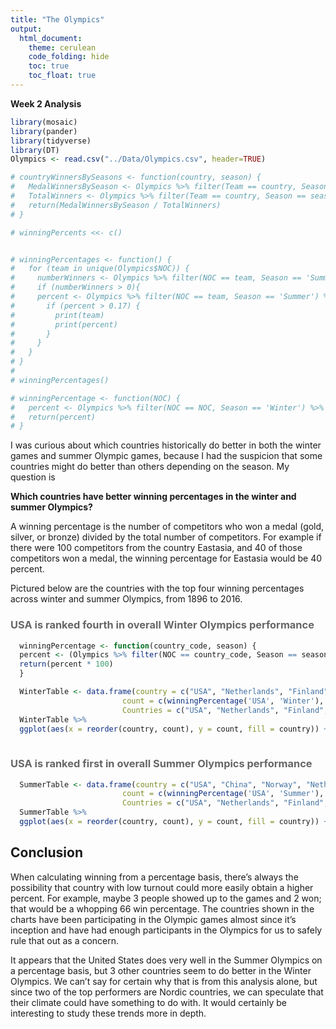 ```yaml
---
title: "The Olympics"
output: 
  html_document:
    theme: cerulean
    code_folding: hide
    toc: true
    toc_float: true
---
```


**Week 2 Analysis**

```r
library(mosaic)
library(pander)
library(tidyverse)
library(DT) 
Olympics <- read.csv("../Data/Olympics.csv", header=TRUE)
```

```r
# countryWinnersBySeasons <- function(country, season) {
#   MedalWinnersBySeason <- Olympics %>% filter(Team == country, Season == season) %>% filter(Medal != 'NA') %>% nrow()
#   TotalWinners <- Olympics %>% filter(Team == country, Season == season) %>% nrow()
#   return(MedalWinnersBySeason / TotalWinners)
# }

# winningPercents <<- c()


# winningPercentages <- function() {
#   for (team in unique(Olympics$NOC)) {
#     numberWinners <- Olympics %>% filter(NOC == team, Season == 'Summer') %>% filter(Medal != 'NA')
#     if (numberWinners > 0){
#     percent <- Olympics %>% filter(NOC == team, Season == 'Summer') %>% filter(Medal != 'NA') %>% nrow() / Olympics %>% filter(NOC == team, Season == 'Summer') %>% nrow()
#       if (percent > 0.17) {
#         print(team)
#         print(percent)
#       }
#     }
#   }
# }
# 
# winningPercentages()

# winningPercentage <- function(NOC) {
#   percent <- Olympics %>% filter(NOC == NOC, Season == 'Winter') %>% filter(Medal != 'NA') %>% nrow() / Olympics %>% filter(NOC == NOC, Season == 'Winter') %>% nrow()
#   return(percent)
# }


```

I was curious about which countries historically do better in both the winter games and summer Olympic games, because I had the suspicion that some countries might do better than others depending on the season. My question is

**Which countries have better winning percentages in the winter and summer Olympics?**

<p>
A winning percentage is the number of competitors who won a medal (gold, silver, or bronze) divided by the total number of competitors. For example if there were 100 competitors from the country Eastasia, and 40 of those competitors won a medal, the winning percentage for Eastasia would be 40 percent.

Pictured below are the countries with the top four winning percentages across winter and summer Olympics, from 1896 to 2016.
</p>

<h3 style="color:#666666">USA is ranked fourth in overall Winter Olympics performance</h1>
```r
  winningPercentage <- function(country_code, season) {
  percent <- (Olympics %>% filter(NOC == country_code, Season == season) %>% filter(Medal != 'NA') %>% nrow() / Olympics %>% filter(NOC == country_code, Season == season) %>% nrow())
  return(percent * 100)
  }

  WinterTable <- data.frame(country = c("USA", "Netherlands", "Finland", "Norway"),  
                         count = c(winningPercentage('USA', 'Winter'), winningPercentage('NED', 'Winter'), winningPercentage('FIN', 'Winter'), winningPercentage('NOR', 'Winter')),
                         Countries = c("USA", "Netherlands", "Finland", "Norway"))
  WinterTable %>%
  ggplot(aes(x = reorder(country, count), y = count, fill = country)) + geom_bar(stat = "identity", color = "black") + labs(x = "Countries participating in Winter Olympics", y = "Winning Percentage") + scale_fill_manual("legend", values = c("USA" = "#732423", "Netherlands" = "#02A676", "Finland" = "#007369", "Norway" = "#008C72"))
  
``` 

<h3 style="color:#666666">USA is ranked first in overall Summer Olympics performance</h1>
```r
  
  SummerTable <- data.frame(country = c("USA", "China", "Norway", "Netherlands"),  
                         count = c(winningPercentage('USA', 'Summer'), winningPercentage('NED', 'Summer'), winningPercentage('FIN', 'Summer'), winningPercentage('NOR', 'Summer')),
                         Countries = c("USA", "Netherlands", "Finland", "Norway"))
  SummerTable %>%
  ggplot(aes(x = reorder(country, count), y = count, fill = country)) + geom_bar(stat = "identity", color = "black") + labs(x = "Countries participating in Summer Olympics", y = "Winning Percentage") + scale_fill_manual("legend", values = c("USA" = "#732423", "Netherlands" = "#02A676", "China" = "#007369", "Norway" = "#008C72"))
```

## Conclusion
When calculating winning from a percentage basis, there's always the possibility that country with low turnout could more easily obtain a higher percent. For example, maybe 3 people showed up to the games and 2 won; that would be a whopping 66 win percentage. The countries shown in the charts have been participating in the Olympic games almost since it's inception and have had enough participants in the Olympics for us to safely rule that out as a concern.

It appears that the United States does very well in the Summer Olympics on a percentage basis, but 3 other countries seem to do better in the Winter Olympics. We can't say for certain why that is from this analysis alone, but since two of the top performers are Nordic countries, we can speculate that their climate could have something to do with. It would certainly be interesting to study these trends more in depth.
